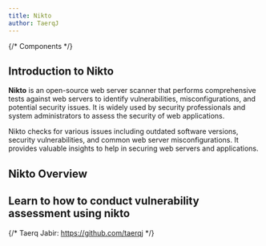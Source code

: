 ```yaml
---
title: Nikto
author: TaerqJ
---
```


{/* Components */}

## Introduction to Nikto

**Nikto** is an open-source web server scanner that performs comprehensive tests against web servers to identify vulnerabilities, misconfigurations, and potential security issues. It is widely used by security professionals and system administrators to assess the security of web applications.

Nikto checks for various issues including outdated software versions, security vulnerabilities, and common web server misconfigurations. It provides valuable insights to help in securing web servers and applications.

## Nikto Overview
Learn to how to conduct vulnerability assessment using nikto
<YouTube id="https://www.youtube.com/watch?v=GH9qn_DBzCk&t=3s"/>
---

<Footer />

{/* Taerq Jabir: https://github.com/taerqj */}